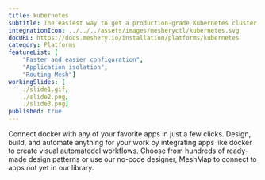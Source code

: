 ```yaml
---
title: kubernetes
subtitle: The easiest way to get a production-grade Kubernetes cluster up and running
integrationIcon: ../../../assets/images/mesheryctl/kubernetes.svg
docURL: https://docs.meshery.io/installation/platforms/kubernetes
category: Platforms
featureList: [
    "Faster and easier configuration",
    "Application isolation",
    "Routing Mesh"]
workingSlides: [
    ./slide1.gif,
    ./slide2.png,
    ./slide3.png]
published: true
---
```


<p>
    Connect docker with any of your favorite apps in just a few
    clicks. Design, build, and automate anything for your work by
    integrating apps like docker to create visual automatedcl
    workflows. Choose from hundreds of ready-made design patterns or use
    our no-code designer, MeshMap to connect to apps not yet in our
    library.
</p>
